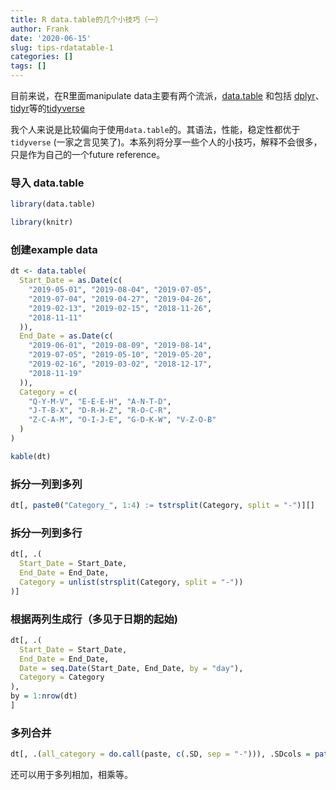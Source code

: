 ```yaml
---
title: R data.table的几个小技巧（一）
author: Frank
date: '2020-06-15'
slug: tips-rdatatable-1
categories: []
tags: []
---
```


目前来说，在R里面manipulate data主要有两个流派，[data.table](https://github.com/Rdatatable/data.table) 和包括 [dplyr](https://dplyr.tidyverse.org/index.html)、[tidyr](https://tidyr.tidyverse.org/)等的[tidyverse](https://www.tidyverse.org/)

我个人来说是比较偏向于使用`data.table`的。其语法，性能，稳定性都优于`tidyverse` (一家之言见笑了)。本系列将分享一些个人的小技巧，解释不会很多，只是作为自己的一个future reference。

### 导入 data.table
```r
library(data.table)
```
```r
library(knitr)
```

### 创建example data
```r
dt <- data.table(
  Start_Date = as.Date(c(
    "2019-05-01", "2019-08-04", "2019-07-05",
    "2019-07-04", "2019-04-27", "2019-04-26",
    "2019-02-13", "2019-02-15", "2018-11-26",
    "2018-11-11"
  )),
  End_Date = as.Date(c(
    "2019-06-01", "2019-08-09", "2019-08-14",
    "2019-07-05", "2019-05-10", "2019-05-20",
    "2019-02-16", "2019-03-02", "2018-12-17",
    "2018-11-19"
  )),
  Category = c(
    "Q-Y-M-V", "E-E-E-H", "A-N-T-D",
    "J-T-B-X", "D-R-H-Z", "R-O-C-R",
    "Z-C-A-M", "O-I-J-E", "G-D-K-W", "V-Z-O-B"
  )
)
```
```r
kable(dt)
```

### 拆分一列到多列

```r
dt[, paste0("Category_", 1:4) := tstrsplit(Category, split = "-")][]
```

### 拆分一列到多行
```r
dt[, .(
  Start_Date = Start_Date,
  End_Date = End_Date,
  Category = unlist(strsplit(Category, split = "-"))
)]
```

### 根据两列生成行（多见于日期的起始)
```r
dt[, .(
  Start_Date = Start_Date,
  End_Date = End_Date,
  Date = seq.Date(Start_Date, End_Date, by = "day"),
  Category = Category
),
by = 1:nrow(dt)
]
```

### 多列合并
```r
dt[, .(all_category = do.call(paste, c(.SD, sep = "-"))), .SDcols = patterns("\\d$")]
```
还可以用于多列相加，相乘等。
